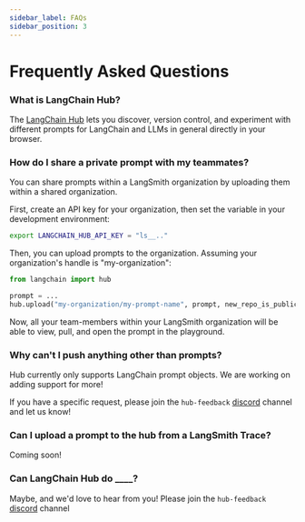 ```yaml
---
sidebar_label: FAQs
sidebar_position: 3
---
```

# Frequently Asked Questions

### What is LangChain Hub?

The [LangChain Hub](https://smith.langchain.com/hub) lets you discover, version control, and experiment with different prompts for LangChain and LLMs in general directly in your browser.

### How do I share a private prompt with my teammates?

You can share prompts within a LangSmith organization by uploading them within a shared organization.

First, create an API key for your organization, then set the variable in your development environment:

```bash
export LANGCHAIN_HUB_API_KEY = "ls__.."
```

Then, you can upload prompts to the organization. Assuming your organization's handle is "my-organization":

```python
from langchain import hub

prompt = ...
hub.upload("my-organization/my-prompt-name", prompt, new_repo_is_public=False)
```

Now, all your team-members within your LangSmith organization will be able to view, pull, and open the prompt in the playground.

### Why can't I push anything other than prompts?

Hub currently only supports LangChain prompt objects. We are working on adding support for more!

If you have a specific request, please join the `hub-feedback` [discord](https://discord.gg/6adMQxSpJS) channel and let us know!

### Can I upload a prompt to the hub from a LangSmith Trace?

Coming soon!

### Can LangChain Hub do ____?

Maybe, and we'd love to hear from you! Please join the `hub-feedback` [discord](https://discord.gg/6adMQxSpJS) channel